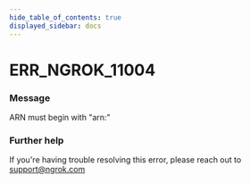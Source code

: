 ```yaml
---
hide_table_of_contents: true
displayed_sidebar: docs
---
```



# ERR_NGROK_11004

### Message

ARN must begin with "arn:"

<ErrorDetails error="err_ngrok_11004" />

### Further help

If you're having trouble resolving this error, please reach out to [support@ngrok.com](mailto:support@ngrok.com?subject=Help%20with%20ERR_NGROK_11004)
